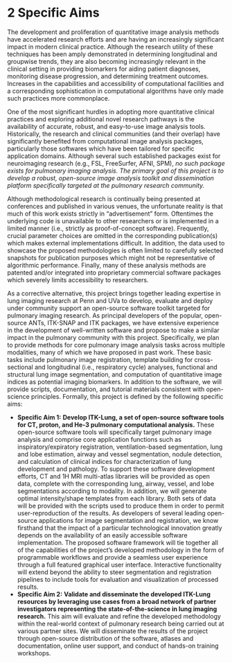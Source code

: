 \begin{center}
{\Large \bf ITK-Lung:  A Software Framework for Lung Image Processing and Analysis}
\end{center}

# 2 Specific Aims

The development and proliferation of quantitative image analysis methods have accelerated
research efforts and are having an increasingly significant impact in modern clinical
practice.  Although the research utility of these techniques has been amply demonstrated in
determining longitudinal and groupwise trends, they are also becoming increasingly relevant
in the clinical setting in providing biomarkers for aiding patient diagnoses, monitoring
disease progression, and determining treatment outcomes.  Increases in the capabilities
and accessibility of computational facilities and a corresponding sophistication in computational
algorithms have only made such practices more commonplace.

One of the most significant hurdles in adopting more quantitative clinical practices and
exploring additional novel research pathways is the availability of accurate, robust, and
easy-to-use image analysis tools.  Historically, the research and clinical communities (and their overlap)
have significantly benefited from computational image
analysis packages, particularly those softwares which have been tailored for
specific application domains.  Although several such established packages exist for
neuroimaging research (e.g., FSL, FreeSurfer, AFNI, SPM), _no such package exists for
pulmonary imaging analysis.  The primary goal of this project is to develop
a robust, open-source image analysis toolkit and dissemination platform
 specifically targeted at the pulmonary research community._

Although methodological research is continually being presented at conferences and
published in various venues, the unfortunate reality is that much of this work exists
strictly in “advertisement” form.  Oftentimes the underlying code is unavailable to other
researchers or is implemented in a limited manner (i.e., strictly as proof-of-concept
software).  Frequently, crucial parameter choices are omitted in the corresponding
publication(s) which makes external implementations difficult.  In addition, the data used
to showcase the proposed methodologies is often
limited to carefully selected snapshots for publication purposes
which might not be representative of algorithmic performance.  Finally, many of these
analysis methods are patented and/or integrated into proprietary commercial software
packages which severely limits accessibility to researchers.

As a corrective alternative, this project brings together leading expertise in lung
imaging research at Penn and UVa to develop, evaluate and deploy under community support
an open-source software toolkit
targeted for pulmonary imaging research.  As principal developers of the popular, open-source
ANTs, ITK-SNAP and ITK packages, we have extensive experience in the development of
well-written software and propose
to make a similar impact in the pulmonary
community with this project.  Specifically,
we plan to provide methods for core pulmonary image analysis tasks across multiple modalities, many
of which we have proposed in past work.  These basic tasks include pulmonary image registration,
template building for cross-sectional and longitudinal (i.e., respiratory cycle) analyses,
functional and structural lung image segmentation, and computation of quantitative image
indices as potential imaging biomarkers.  In addition to the software, we will
provide scripts, documentation, and tutorial materials consistent with open-science
principles.   Formally, this project is defined by the following specific aims:

* __Specific Aim 1:__  __Develop ITK-Lung, a set of open-source software tools for CT, proton, and He-3
pulmonary computational analysis.__  These open-source software tools will specifically
target pulmonary image analysis and comprise core application functions such as
inspiratory/expiratory registration, ventilation-based segmentation,
lung and lobe estimation, airway and vessel segmentation, nodule detection, and calculation of clinical indices for
characterization of lung development and pathology.  To support these software development
efforts, CT and 1H MRI multi-atlas libraries will be provided as open data, complete
with the corresponding lung, airway, vessel, and lobe segmentations according to modality.
In addition, we will generate optimal intensity/shape templates from each library.  Both
sets of data will be provided with the scripts used to produce them in order to permit
user-reproduction of the results.
As developers of several leading open-source applications for image segmentation and registration, we
know firsthand that the impact of a particular technological innovation greatly depends on the availability
of an easily accessible software implementation.  The proposed software framework will tie together all of
the capabilities of the project’s developed methodology in the form of programmable workflows and provide
a seamless user experience through a full featured graphical user interface.  Interactive functionality
will extend beyond the ability to steer segmentation and registration pipelines to include tools for
evaluation and visualization of processed results.
* __Specific Aim 2:__  __Validate and disseminate the developed ITK-Lung resources by leveraging use
cases from a broad network of partner investigators representing the state-of-the-science in
lung imaging research.__  This aim will evaluate and refine the
developed methodology within the real-world context of pulmonary research being carried out at
various partner sites.  We will disseminate the results of the project through open-source
distribution of the software, atlases and documentation, online user support, and conduct of hands-on training workshops.

\newpage
